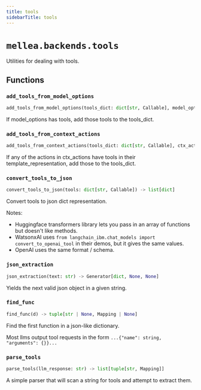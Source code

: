 ```yaml
---
title: tools
sidebarTitle: tools
---
```


# `mellea.backends.tools`


Utilities for dealing with tools.

## Functions

### `add_tools_from_model_options`

```python
add_tools_from_model_options(tools_dict: dict[str, Callable], model_options: dict[str, Any])
```


If model_options has tools, add those tools to the tools_dict.


### `add_tools_from_context_actions`

```python
add_tools_from_context_actions(tools_dict: dict[str, Callable], ctx_actions: list[Component | CBlock] | None)
```


If any of the actions in ctx_actions have tools in their template_representation, add those to the tools_dict.


### `convert_tools_to_json`

```python
convert_tools_to_json(tools: dict[str, Callable]) -> list[dict]
```


Convert tools to json dict representation.

Notes:
- Huggingface transformers library lets you pass in an array of functions but doesn't like methods.
- WatsonxAI uses `from langchain_ibm.chat_models import convert_to_openai_tool` in their demos, but it gives the same values.
- OpenAI uses the same format / schema.


### `json_extraction`

```python
json_extraction(text: str) -> Generator[dict, None, None]
```


Yields the next valid json object in a given string.


### `find_func`

```python
find_func(d) -> tuple[str | None, Mapping | None]
```


Find the first function in a json-like dictionary.

Most llms output tool requests in the form `...{"name": string, "arguments": {}}...`


### `parse_tools`

```python
parse_tools(llm_response: str) -> list[tuple[str, Mapping]]
```


A simple parser that will scan a string for tools and attempt to extract them.

